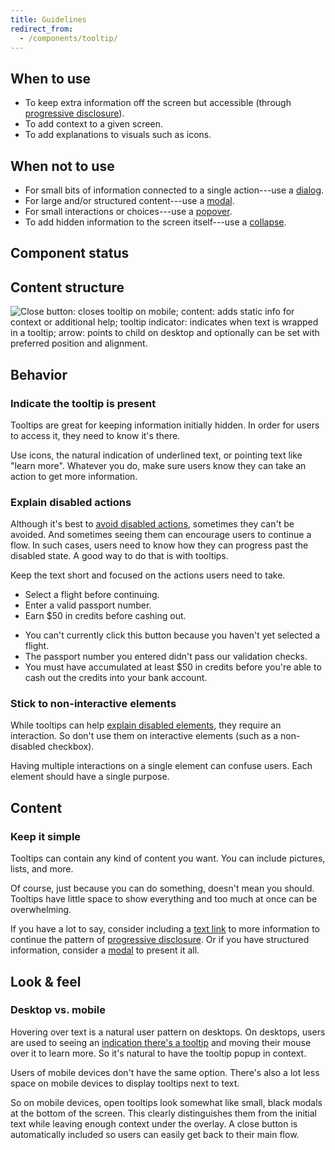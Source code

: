 ```yaml
---
title: Guidelines
redirect_from:
  - /components/tooltip/
---
```


<ReactExample exampleId="Tooltip-default" height={300} />

## When to use

- To keep extra information off the screen but accessible (through [progressive disclosure](/design-patterns/progressive-disclosure/)).
- To add context to a given screen.
- To add explanations to visuals such as icons.

## When not to use

- For small bits of information connected to a single action---use a [dialog](/components/overlay/dialog/).
- For large and/or structured content---use a [modal](/components/overlay/modal/).
- For small interactions or choices---use a [popover](/components/overlay/popover/).
- To add hidden information to the screen itself---use a [collapse](/components/interaction/collapse/).

## Component status

<ComponentStatus component="Tooltip" />

## Content structure

![Close button: closes tooltip on mobile; content: adds static info for context or additional help; tooltip indicator: indicates when text is wrapped in a tooltip; arrow: points to child on desktop and optionally can be set with preferred position and alignment.](fileId:4QJZqvBvRrLu6t9mwObCkA;nodeId:230%3A95)

## Behavior

### Indicate the tooltip is present

Tooltips are great for keeping information initially hidden.
In order for users to access it, they need to know it's there.

Use icons, the natural indication of underlined text, or pointing text like "learn more".
Whatever you do,
make sure users know they can take an action to get more information.

<ReactExample exampleId="Tooltip-indication" />

### Explain disabled actions

Although it's best to [avoid disabled actions](/components/action/button/#avoid-disabled-buttons),
sometimes they can't be avoided.
And sometimes seeing them can encourage users to continue a flow.
In such cases, users need to know how they can progress past the disabled state.
A good way to do that is with tooltips.

Keep the text short and focused on the actions users need to take.

<GuidelinesSideBySide>

<Do>

- Select a flight before continuing.
- Enter a valid passport number.
- Earn $50 in credits before cashing out.

</Do>

<Dont>

- You can't currently click this button because you haven't yet selected a flight.
- The passport number you entered didn't pass our validation checks.
- You must have accumulated at least $50 in credits
  before you're able to cash out the credits into your bank account.

</Dont>

</GuidelinesSideBySide>

### Stick to non-interactive elements

While tooltips can help [explain disabled elements](#explain-disabled-actions),
they require an interaction.
So don't use them on interactive elements (such as a non-disabled checkbox).

Having multiple interactions on a single element can confuse users.
Each element should have a single purpose.

## Content

### Keep it simple

Tooltips can contain any kind of content you want.
You can include pictures, lists, and more.

Of course, just because you can do something,
doesn't mean you should.
Tooltips have little space to show everything and too much at once can be overwhelming.

If you have a lot to say,
consider including a [text link](/components/action/textlink/) to more information
to continue the pattern of [progressive disclosure](/design-patterns/progressive-disclosure/).
Or if you have structured information, consider a [modal](/components/overlay/modal/) to present it all.

## Look & feel

### Desktop vs. mobile

Hovering over text is a natural user pattern on desktops.
On desktops, users are used to seeing an [indication there's a tooltip](#indicate-the-tooltip-is-present)
and moving their mouse over it to learn more.
So it's natural to have the tooltip popup in context.

Users of mobile devices don't have the same option.
There's also a lot less space on mobile devices to display tooltips next to text.

So on mobile devices, open tooltips look somewhat like small, black modals at the bottom of the screen.
This clearly distinguishes them from the initial text
while leaving enough context under the overlay.
A close button is automatically included so users can easily get back to their main flow.
